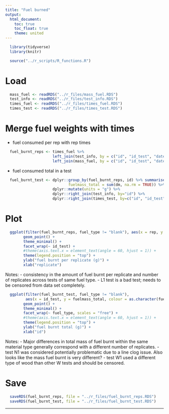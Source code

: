 ```yaml
---
title: "Fuel burned"
output:
  html_document:
    toc: true
    toc_float: true
    theme: united
---
```


```r
  library(tidyverse)
  library(knitr)
```

```r
  source("../r_scripts/R_functions.R")
```

# Load

```r
  mass_fuel <- readRDS("../r_files/mass_fuel.RDS")
  test_info <- readRDS("../r_files/test_info.RDS")
  times_fuel <- readRDS("../r_files/times_fuel.RDS")
  times_test <- readRDS("../r_files/times_test.RDS")
```

# Merge fuel weights with times

* fuel consumed per rep with rep times

```r
  fuel_burnt_reps <- times_fuel %>% 
                     left_join(test_info, by = c("id", "id_test", "date")) %>%
                     left_join(mass_fuel, by = c("id", "id_test", "date", "rep", "type"))
```

* fuel consumed total in a test

```r
  fuel_burnt_test <- dplyr::group_by(fuel_burnt_reps, id) %>% summarise(
                            fuelmass_total = sum(dm, na.rm = TRUE)) %>%
                     dplyr::mutate(units = "g") %>%
                     dplyr::right_join(test_info, by="id") %>%
                     dplyr::right_join(times_test, by=c("id", "id_test", "date"))
```

# Plot

```r
  ggplot(filter(fuel_burnt_reps, fuel_type != "blank"), aes(x = rep, y = dm, colour = fuel_type)) +
        geom_point() +
        theme_minimal() + 
        facet_wrap(~ id_test) +
        #theme(axis.text.x = element_text(angle = 60, hjust = 1)) +
        theme(legend.position = "top") +
        ylab("fuel burnt per replicate (g)") +
        xlab("replicate")
```

Notes: 
- consistency in the amount of fuel burnt per replicate and number of replicates across tests of same fuel type. 
- L1 test is a bad test; needs to be censored from data set completely. 


```r
  ggplot(filter(fuel_burnt_test, fuel_type != "blank"), 
         aes(x = id_test, y = fuelmass_total, colour = as.character(fuel_quant))) +
        geom_point() +
        theme_minimal() + 
        facet_wrap(~ fuel_type, scales = "free") +
        #theme(axis.text.x = element_text(angle = 60, hjust = 1)) +
        theme(legend.position = "top") +
        ylab("fuel burnt total (g)") +
        xlab("id")
```
Notes:
- Major differences in total mass of fuel burnt within the same material type generally correspond with a different number of replicates.
- test N1 was considered potentially problematic due to a line clog issue. Also looks like the mass fuel burnt is very different? 
- test W1 used a different type of wood than other W tests and should be censored. 

# Save

```r
  saveRDS(fuel_burnt_reps, file = "../r_files/fuel_burnt_reps.RDS")
  saveRDS(fuel_burnt_test, file = "../r_files/fuel_burnt_test.RDS")
```

___

